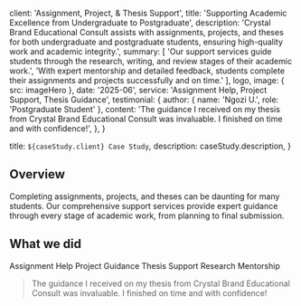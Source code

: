 
  client: 'Assignment, Project, & Thesis Support',
  title: 'Supporting Academic Excellence from Undergraduate to Postgraduate',
  description:
    'Crystal Brand Educational Consult assists with assignments, projects, and theses for both undergraduate and postgraduate students, ensuring high-quality work and academic integrity.',
  summary: [
    'Our support services guide students through the research, writing, and review stages of their academic work.',
    'With expert mentorship and detailed feedback, students complete their assignments and projects successfully and on time.'
  ],
  logo,
  image: { src: imageHero },
  date: '2025-06',
  service: 'Assignment Help, Project Support, Thesis Guidance',
  testimonial: {
    author: { name: 'Ngozi U.', role: 'Postgraduate Student' },
    content:
      'The guidance I received on my thesis from Crystal Brand Educational Consult was invaluable. I finished on time and with confidence!',
  },
}

  title: `${caseStudy.client} Case Study`,
  description: caseStudy.description,
}

## Overview

Completing assignments, projects, and theses can be daunting for many students. Our comprehensive support services provide expert guidance through every stage of academic work, from planning to final submission.

## What we did

<TagList>
  <TagListItem>Assignment Help</TagListItem>
  <TagListItem>Project Guidance</TagListItem>
  <TagListItem>Thesis Support</TagListItem>
  <TagListItem>Research Mentorship</TagListItem>
</TagList>

<Blockquote
  author={{ name: 'Ngozi U.', role: 'Postgraduate Student' }}
  image={{ src: imageStudent }}
>
  The guidance I received on my thesis from Crystal Brand Educational Consult was invaluable. I finished on time and with confidence!
</Blockquote>

<StatList>
  <StatListItem value="100%" label="On-time completion" />
  <StatListItem value="5x" label="Quality improvement" />
  <StatListItem value="98%" label="Academic integrity" />
  <StatListItem value="Top grades" label="Final results" />
</StatList>